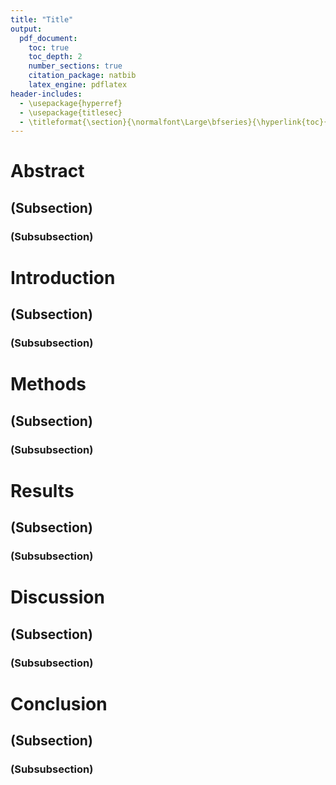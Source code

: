 ```yaml
---
title: "Title"
output:
  pdf_document:
    toc: true
    toc_depth: 2
    number_sections: true
    citation_package: natbib
    latex_engine: pdflatex
header-includes:
  - \usepackage{hyperref}
  - \usepackage{titlesec}
  - \titleformat{\section}{\normalfont\Large\bfseries}{\hyperlink{toc}{\thesection}}{1em}{}
---
```


\newpage


# Abstract

## (Subsection)

### (Subsubsection)

\newpage




# Introduction

## (Subsection)

### (Subsubsection)

\newpage




# Methods

## (Subsection)

### (Subsubsection)

\newpage




# Results

## (Subsection)

### (Subsubsection)

\newpage




# Discussion

## (Subsection)

### (Subsubsection)

\newpage




# Conclusion 

## (Subsection)

### (Subsubsection)

\newpage















